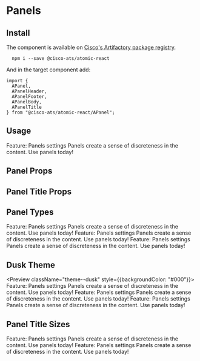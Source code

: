

<Meta title="Components/Panels" component={APanel} />

# Panels

## Install

The component is available on [Cisco's Artifactory package registry](https://devhub.cisco.com/artifactory/webapp/#/home).

```
  npm i --save @cisco-ats/atomic-react
```

And in the target component add:

```
import {
  APanel,
  APanelHeader,
  APanelFooter,
  APanelBody,
  APanelTitle
} from "@cisco-ats/atomic-react/APanel";
```

## Usage

<Preview>
  <APanel>
    <APanelHeader>
      <APanelTitle>
        Feature: Panels
      </APanelTitle>
      <AIcon>settings</AIcon>
    </APanelHeader>
    <APanelBody>
      Panels create a sense of discreteness in the content.
    </APanelBody>
    <APanelFooter>
      Use panels today!
    </APanelFooter>
  </APanel>
</Preview>

## Panel Props

<Props of={APanel} />

## Panel Title Props

<Props of={APanelTitle} />

## Panel Types

<Preview>
  <APanel>
    <APanelHeader>
      <APanelTitle>
        Feature: Panels
      </APanelTitle>
      <AIcon>settings</AIcon>
    </APanelHeader>
    <APanelBody>
      Panels create a sense of discreteness in the content.
    </APanelBody>
    <APanelFooter>
      Use panels today!
    </APanelFooter>
  </APanel>
  <APanel type="grey">
    <APanelHeader>
      <APanelTitle>
        Feature: Panels
      </APanelTitle>
      <AIcon>settings</AIcon>
    </APanelHeader>
    <APanelBody>
      Panels create a sense of discreteness in the content.
    </APanelBody>
    <APanelFooter>
      Use panels today!
    </APanelFooter>
  </APanel>
    <APanel type="white">
    <APanelHeader>
      <APanelTitle>
        Feature: Panels
      </APanelTitle>
      <AIcon>settings</AIcon>
    </APanelHeader>
    <APanelBody>
      Panels create a sense of discreteness in the content.
    </APanelBody>
    <APanelFooter>
      Use panels today!
    </APanelFooter>
  </APanel>
</Preview>


## Dusk Theme

<Preview className="theme--dusk" style={{backgroundColor: "#000"}}>
  <APanel>
    <APanelHeader>
      <APanelTitle>
        Feature: Panels
      </APanelTitle>
      <AIcon>settings</AIcon>
    </APanelHeader>
    <APanelBody>
      Panels create a sense of discreteness in the content.
    </APanelBody>
    <APanelFooter>
      Use panels today!
    </APanelFooter>
  </APanel>
  <APanel type="grey">
    <APanelHeader>
      <APanelTitle>
        Feature: Panels
      </APanelTitle>
      <AIcon>settings</AIcon>
    </APanelHeader>
    <APanelBody>
      Panels create a sense of discreteness in the content.
    </APanelBody>
    <APanelFooter>
      Use panels today!
    </APanelFooter>
  </APanel>
  <APanel type="white">
    <APanelHeader>
      <APanelTitle>
        Feature: Panels
      </APanelTitle>
      <AIcon>settings</AIcon>
    </APanelHeader>
    <APanelBody>
      Panels create a sense of discreteness in the content.
    </APanelBody>
    <APanelFooter>
      Use panels today!
    </APanelFooter>
  </APanel>
</Preview>

## Panel Title Sizes

<Preview>
  <APanel>
    <APanelHeader>
      <APanelTitle>
        Feature: Panels
      </APanelTitle>
      <AIcon>settings</AIcon>
    </APanelHeader>
    <APanelBody>
      Panels create a sense of discreteness in the content.
    </APanelBody>
    <APanelFooter>
      Use panels today!
    </APanelFooter>
  </APanel>
  <APanel>
    <APanelHeader>
      <APanelTitle small>
        Feature: Panels
      </APanelTitle>
      <AIcon>settings</AIcon>
    </APanelHeader>
    <APanelBody>
      Panels create a sense of discreteness in the content.
    </APanelBody>
    <APanelFooter>
      Use panels today!
    </APanelFooter>
  </APanel>
</Preview>


